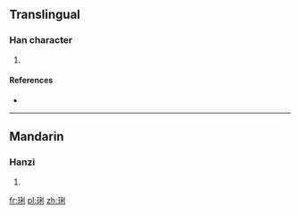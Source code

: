 ==Translingual==

===Han character===
{{Han char|rn=96|rad=玉|as=07|sn=11|four=1210<sub>0</sub>|canj=一土竹木弓 (MGHDN)}}

# {{defn|Han|sort=玉07}}

====References====
* {{Han ref|kx=0733.151|dkj=21028|hdz=21117.100|uh=740D|ud=29709|bh=B27C|bd=45692}}

----

==Mandarin==

===Hanzi===
{{cmn-hanzi|pin=[[lì]] ([[li4]])|wg=li<sup>4</sup>}}

# {{defn|Mandarin|sort=玉07}}

[[fr:琍]]
[[pl:琍]]
[[zh:琍]]